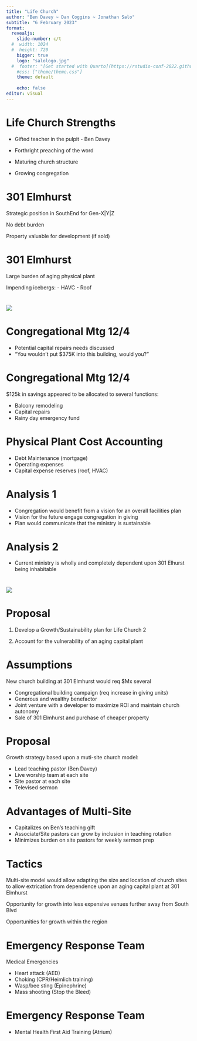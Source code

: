 ```yaml
---
title: "Life Church"
author: "Ben Davey ~ Dan Coggins ~ Jonathan Salo"
subtitle: "6 February 2023"
format: 
  revealjs:
    slide-number: c/t
  #  width: 1024
  #  height: 720
    bigger: true
    logo: "salologo.jpg"
  #  footer: "[Get started with Quarto](https://rstudio-conf-2022.github.io/get-started-quarto/)"
    #css: ["theme/theme.css"]
    theme: default
      
    echo: false
editor: visual
---
```


# Life Church Strengths

-   Gifted teacher in the pulpit - Ben Davey

-   Forthright preaching of the word

-   Maturing church structure

-   Growing congregation

# 301 Elmhurst

Strategic position in SouthEnd for Gen-X\|Y\|Z

No debt burden

Property valuable for development (if sold)

# 301 Elmhurst

Large burden of aging physical plant

Impending icebergs: - HAVC - Roof

# 

![](iceberglarge.jpg)

# Congregational Mtg 12/4

-   Potential capital repairs needs discussed
-   "You wouldn't put \$375K into this building, would you?"

# Congregational Mtg 12/4

\$125k in savings appeared to be allocated to several functions:

-   Balcony remodeling
-   Capital repairs
-   Rainy day emergency fund

# Physical Plant Cost Accounting

- Debt Maintenance (mortgage)
- Operating expenses
- Capital expense reserves (roof, HVAC)

# Analysis 1

-   Congregation would benefit from a vision for an overall facilities plan
-   Vision for the future engage congregation in giving
-   Plan would communicate that the ministry is sustainable

# Analysis 2

-   Current ministry is wholly and completely dependent upon 301 Elhurst being inhabitable

# 

![](snowchapel.jpg)

# Proposal

1.  Develop a Growth/Sustainability plan for Life Church 2

2.  Account for the vulnerability of an aging capital plant

# Assumptions

New church building at 301 Elmhurst would req $Mx several

-   Congregational building campaign (req increase in giving units)
-   Generous and wealthy benefactor
-   Joint venture with a developer to maximize ROI and maintain church autonomy
-   Sale of 301 Elmhurst and purchase of cheaper property

# Proposal

Growth strategy based upon a muti-site church model:

-   Lead teaching pastor (Ben Davey)
-   Live worship team at each site
-   Site pastor at each site
-   Televised sermon

# Advantages of Multi-Site

-   Capitalizes on Ben's teaching gift
-   Associate/Site pastors can grow by inclusion in teaching rotation
-   Minimizes burden on site pastors for weekly sermon prep

# Tactics

Multi-site model would allow adapting the size and location of church sites to allow extrication from dependence upon an aging capital plant at 301 Elmhurst

Opportunity for growth into less expensive venues further away from South Blvd

Opportunities for growth within the region

# Emergency Response Team

Medical Emergencies

- Heart attack (AED)
- Choking (CPR/Heimlich training)
- Wasp/bee sting (Epinephrine)
- Mass shooting (Stop the Bleed)

# Emergency Response Team

- Mental Health First Aid Training (Atrium)



